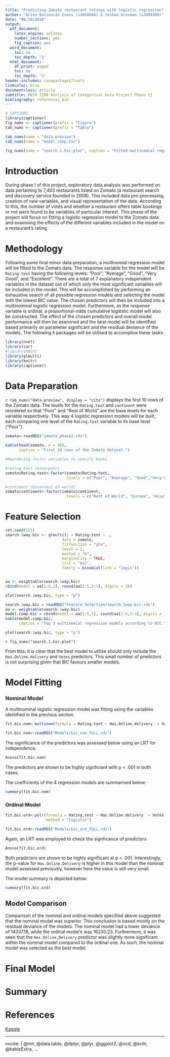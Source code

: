 ```yaml
---
title: "Predicting Zomato restaurant ratings with logistic regression"
author: "Arion Barzoucas-Evans (s3650046) & Joshua Grosman (s3494389)"
date: "06/10/2018"
output:
  pdf_document:
    latex_engine: xelatex
    number_sections: yes
    fig_caption: yes
  word_document:
    toc: no
    toc_depth: '3'
  html_document:
    df_print: paged
    toc: no
    toc_depth: '3'
header-includes: \usepackage{float}
linkcolor: blue
documentclass: article
subtitle: MATH 1298 Analysis of Categorical Data Project Phase II
bibliography: references.bib
---
```



\newpage

\tableofcontents

\newpage

```r
# CAPTIONS
library(captioner)
fig_nums <- captioner(prefix = "Figure")
tab_nums <- captioner(prefix = "Table")

tab_nums(name = "data.preview")
tab_nums(name = "model.comp.bic")

fig_nums(name = "search.1.bic.plot", caption = "Fitted multinomial regression models and their BIC values.")


```

# Introduction \label{sec1}

During phase I of this project, exploratory data analysis was performed on data pertaining to 7,403 restaurants listed on Zomato (a restaurant search and discovery service founded in 2008). This included data pre-processing, creation of new variables, and visual representation of the data. According to this, the number of votes and whether a restaurant offers table bookings or not were found to be variables of particular interest. This phase of the project will focus on fitting a logistic regression model to the Zomato data and examining the effects of the different variables included in the model on a restaurant's rating.



\newpage

# Methodology

Following some final minor data preparation, a multinomial regression model will be fitted to the Zomato data. The response variable for the model will be `Rating.text` having the following levels: "Poor", "Average", "Good", "Very Good", and "Excellent". There are a total of 7 explanatory independent variables in the dataset out of which only the most significant variables will be included in the model. This will be accomplished by performing an exhaustive search of all possible regression models and selecting the model with the lowest BIC value. The chosen predictors will then be included into a multinominal logistic regression model. Furthermore, as the response variable is ordinal, a proportional-odds cumulative logitistic model will also be constructed. The effect of the chosen predictors and overall model performance will then be examined and the best model will be identified based primarily on parameter significant and the residual deviance of the models. The following `R` packages will be utilised to accomplice these tasks:

```r
library(nnet)
library(car)
#library(MASS)
library(glmulti)
library(knitr)
library(captioner)
```


\newpage

# Data Preparation

`r tab_nums("data.preview", display = "cite")` displays the first 10 rows of the Zomato data. The levels for the `Rating.text` and `continent` were reordered so that "Poor" and "Rest of World" are the base levels for each variable respectively. This way 4 logistic regression models will be built, each comparing one level of the `Rating.text` variable to its base level ("Poor").

```r
zomato<-readRDS("zomato_phase2.rds")

kable(head(zomato, n = 10),
      caption = "First 10 rows of the Zomato dataset.")
```

```r


#Reordering factor variables to specify bases

#rating text (base=poor)
zomato$Rating.text<-factor(zomato$Rating.text, 
                           levels = c("Poor", "Average", "Good","Very Good", "Excellent")) 

#continent (base=rest of world)
zomato$continent<-factor(zomato$continent, 
                           levels = c("Rest of World", "Europe", "Asia","North America", "Oceania")) 

```

\newpage

# Feature Selection

```r
set.seed(123)
search.1way.bic <- glmulti(y = Rating.text ~ ., 
                         data = zomato, 
                         fitfunction = "glm", 
                         level = 1, 
                         method = "h", 
                         marginality = TRUE,
                         crit = "bic", 
                         family = binomial(link = "logit"))


aa <- weightable(search.1way.bic)
cbind(model = aa[1:5,1], round(aa[1:5,2:3], digits = 3))

plot(search.1way.bic, type = "p")
```

```r
search.1way.bic = readRDS("Feature Selection/search.1way.bic.rds")
aa <- weightable(search.1way.bic)
model.comp.bic = cbind(model = aa[1:5,1], round(aa[1:5,2:3], digits = 3))
kable(model.comp.bic,
      caption = "Top 5 multinomial regression models according to BIC.")
```

```r
plot(search.1way.bic, type = "p")
```
`r fig_nums("search.1.bic.plot")`

From this, it is clear that the best model to utilise should only include the `Has.Online.delivery` and `Votes` predictors. This small number of predictors is not surprising given that BIC favours smaller models.

\newpage

# Model Fitting

### Nominal Model

A multinominal logistic regression model was fitting using the variables identified in the previous section.

```r
fit.bic.nom<-multinom(formula = Rating.text ~ Has.Online.delivery  + Votes, data=zomato)
```

```r
fit.bic.nom<-readRDS("Models/bic_nom_FULL.rds")
```

The significance of the predictors was assessed below using an LRT for independence.

```r
Anova(fit.bic.nom)
```

The predictors are shown to be highly signficiant with p < .001 in both cases.

The coefficients of the 4 regression models are summarised below:

```r
summary(fit.bic.nom)
```

\newpage

### Ordinal Model

```r
fit.bic.ord<-polr(formula = Rating.text ~ Has.Online.delivery  + Votes, data=zomato,
                  method = "logistic")
```

```r
fit.bic.ord<-readRDS("Models/bic_ord_FULL.rds")
```

Again, an LRT was employed to check the signficance of predictors.

```r
Anova(fit.bic.ord)
```

Both predictors are shown to be highly significant at p < .001. Interestingly, the p-value for `Has.Online.Delivery` is higher in this model than the nominal model assessed previously, however here the value is still very small.

The model summary is depicted below:

```r
summary(fit.bic.ord)
```

## Model Comparison

Comparison of the nominal and ordinal models specified above suggested that the nominal model was superior. This conclusion is based mostly on the residual deviance of the models. The nominal model had a lower deviance of 14337.18, while the ordinal model's was 16230.23. Furthermore, it was seen that the `Has.Online.Delivery` predictor was slightly more significant within the nominal model compared to the ordinal one. As such, the nominal model was selected as the best model.

\newpage

# Final Model



# Summary


\newpage

# References

[Kaggle](https://www.kaggle.com/shrutimehta/zomato-restaurants-data)

---
nocite: | 
  @mlr, @data.table, @dplyr, @plyr, @ggplot2, @vcd, @knitr, @kableExtra,
...


